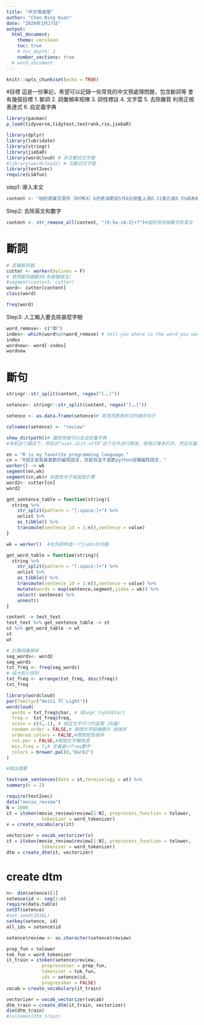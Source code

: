 ```yaml
---
title: "中文預處理"
author: "Chen Ning Kuan"
date: "2020年1月27日"
output: 
  html_document:
    theme: cerulean
    toc: true
    # toc_depth: 2
    number_sections: true
  # word_document
---
```



```r
knitr::opts_chunk$set(echo = TRUE)
```

#目標
這是一份筆記，希望可以記錄一些常見的中文預處理問題，包含斷詞等
會有幾個目標
1. 斷詞
2. 詞彙頻率矩陣
3. 詞性標註
4. 文字雲
5. 去除雜質 利用正規表達式
6. 自定義字典
   
```r
library(pacman)
p_load(tidyverse,tidytext,textrank,rio,jiebaR)
```



```r
library(dplyr)
library(lubridate)
library(stringr)
library(jiebaR)
library(wordcloud) # 非互動式文字雲
#library(wordcloud2) # 互動式文字雲
library(text2vec)
require(LSAfun)
```

step1: 導入本文

```r
content <- "紐約商業交易所（NYMEX）6月原油期貨5月6日收盤上漲0.31美元或0.5%成為每桶62.25美元，因伊朗的局勢升溫，歐洲ICE期貨交易所（ICE Futures Europe）近月布蘭特原油上漲0.39美元或0.6%成為每桶71.24美元。路透社報導，美國正在向中東部署一個航母打擊群和一個轟炸機特遣部隊，美國代理國防部長稱伊朗政權的威脅是可信的。 卡達半島電視台網站5月5日報導，美國本月起取消對8個經濟體（中國、印度、日本、韓國、台灣、土耳其、義大利和希臘）購買伊朗石油的豁免，相比去年11月美國對伊朗石油出口實施制裁的時候允許這些國家在6個月內繼續購買以避免過度影響油價，顯然美國認為如今油市已經有足夠的供應。美國國務卿蓬佩奧（Mike Pompeo）表示，美國已經與主要產油國家進行溝通，希望確保油市的供應充足；加上美國國內的產油也在持續增長，這令美國有信心油市的供應不會匱乏。 不過，實際局勢可能未必如美國所想。目前有多個產油國家內政動盪並影響產量，包括阿爾及利亞、安哥拉、利比亞、伊朗、奈及利亞與委內瑞拉，一旦動盪升級，隨時會進一步影響油市供應。此外，伊朗重質原油也並非任何國家都能替代，遑論美國的輕質原油，與伊朗原油在品質上最為相近的是沙烏地阿拉伯，其次為阿拉伯聯合大公國。而如果油價因為任何供應問題再度飆升至每桶100美元，估計將令全球經濟增長削減0.6個百分點，通膨則將上揚0.7個百分點。 油田服務公司貝克休斯（Baker Hughes Inc.）公佈，截至5月3日，美國石油與天然氣探勘井數量較前週減少1座至990座，創下去年3月（990座）以來的13個月新低。其中，主要用於頁岩油氣開採的水平探勘井數量較前週持平為873座。探勘活動的增減會反映未來的石油產量，貝克休斯統計的探勘井是指為開發以及探勘新油氣儲藏所設的鑽井（鑽機）數量。 貝克休斯的數據顯示，截至5月3日，美國石油探勘井數量較前週所創的逾一年新低增加2座至807座，累計今年來仍減少78座；天然氣探勘井數量較前週減少3座至183座。與去年同期相比，美國石油探勘井數量減少27座，天然氣探勘井數量減少13座；水平探勘井數量年減2座。根據美國能源部週度預測數據，截至4月26日當週，美國原油日均產量再創新高水平至1,230萬桶。 在美國最大產油州德州，油氣探勘井數量較前週減少7座至484座，緊鄰德州上方的奧克拉荷馬州油氣探勘井數量較前週增加1座至103座，新墨西哥州油氣探勘井數量較前週增加2座至106座，路易斯安那州油氣探勘井數量較前週持平為62座，北達科他州油氣探勘井數量較前週減少1座至57座。最大頁岩油產地、盤據西德州與新墨西哥州東南部的二疊紀盆地石油探勘井數量較前週減少1座至459座。"

```
Step2: 去除英文和數字

```r
content <- str_remove_all(content, "[0-9a-zA-Z]+?")#超好用去掉數字和英文
```

# 斷詞
```r
# 定義斷詞器
cutter <- worker(bylines = F)
# 使用斷詞器斷詞(有兩種寫法)
#segment(content, cutter)
word<- cutter[content]
class(word)

freq(word)

```

Step3: 人工輸入要去除甚麼字眼

```r
word_remove<- c("都")
index<- which(word%in%word_remove) # tell you where is the word you want to remove
index
wordnew<- word[-index]
wordnew
```


# 斷句

```r
stringr::str_split(content, regex("[，。]"))

setence<- stringr::str_split(content, regex("[，。]"))

setence <- as.data.frame(setence)# 常見的表格形式的儲存句子

colnames(setence) <- "review"
```

```r
show_dictpath()# 讓使用者可以去自定義字典
#来到这个路径下，然后对“user.dict.utf8”这个文件进行更改。使用记事本打开，然后在最后补上词条，也就是“R语言” 
```


```r
en = "R is my favorite programming language."
cn = "R語言是我最喜歡的編程語言，但是我並不喜歡python這種編程語言，"
worker() -> wk
segment(en,wk)
segment(cn,wk)# 前面放句子後面放引擎
word2<- cutter[cn]
word2


```

```r
get_sentence_table = function(string){
  string %>% 
    str_split(pattern = "[:space:]+") %>% 
    unlist %>% 
    as_tibble() %>% 
    transmute(sentence_id = 1:n(),sentence = value)
}
```

```r
wk = worker()  #在外部构造一个jieba分词器

get_word_table = function(string){
  string %>% 
    str_split(pattern = "[:space:]+") %>% 
    unlist %>% 
    as_tibble() %>% 
    transmute(sentence_id = 1:n(),sentence = value) %>% 
    mutate(words = map(sentence,segment,jieba = wk)) %>% 
    select(-sentence) %>% 
    unnest()
}
```

```r
content -> test_text
test_text %>% get_sentence_table -> st
st %>% get_word_table -> wt
st
wt
```

```r
# 計算詞彙頻率
seg_words<- word2 
seg_words
txt_freq <- freq(seg_words)
# 由大到小排列
txt_freq <- arrange(txt_freq, desc(freq))
txt_freq 
```

```r
library(wordcloud)
par(family=("Heiti TC Light"))
wordcloud(
  words = txt_freq$char, # 或segC_top50$Var1
  freq =  txt_freq$freq, 
  scale = c(4,.1), # 給定文字尺寸的區間（向量）
  random.order = FALSE,# 關閉文字隨機顯示 按順序
  ordered.colors = FALSE,#關閉配色順序
  rot.per = FALSE,#關閉文字轉角度
  min.freq = 7,# 定義最小freq數字 
  colors = brewer.pal(8,"Dark2")
)
```



```r

#做出摘要

textrank_sentences(data = st,terminology = wt) %>% 
summary(n = 2)

```

```r
require(text2vec)
data("movie_review")
N = 1000
it = itoken(movie_review$review[1:N], preprocess_function = tolower,
             tokenizer = word_tokenizer)
v = create_vocabulary(it)

vectorizer = vocab_vectorizer(v)
it = itoken(movie_review$review[1:N], preprocess_function = tolower,
             tokenizer = word_tokenizer)
dtm = create_dtm(it, vectorizer)

```

# create dtm

```r
n<- dim(setence)[1]
setence$id <- seq(1:n)
require(data.table)
setDT(setence)
#set.seed(2016L)
setkey(setence, id)
all_ids = setence$id

setence$review <- as.character(setence$review)
```

```r
prep_fun = tolower
tok_fun = word_tokenizer
it_train = itoken(setence$review, 
             preprocessor = prep_fun, 
             tokenizer = tok_fun, 
             ids = setence$id, 
             progressbar = FALSE)
vocab = create_vocabulary(it_train)

vectorizer = vocab_vectorizer(vocab)
dtm_train = create_dtm(it_train, vectorizer)
dim(dtm_train)
#colnames(dtm_train)
```


```r

```

